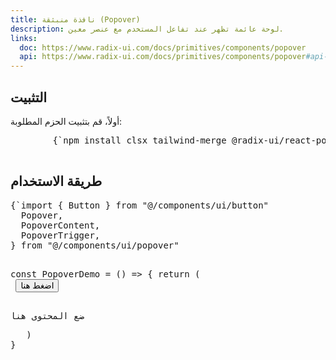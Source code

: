 ```yaml
---
title: نافذة منبثقة (Popover)
description: لوحة عائمة تظهر عند تفاعل المستخدم مع عنصر معين.
links:
  doc: https://www.radix-ui.com/docs/primitives/components/popover
  api: https://www.radix-ui.com/docs/primitives/components/popover#api-reference
---
```


<ComponentPreview name="popover-demo" />

## التثبيت
<div className="not-prose px-4 md:px-0">
  <Step>
    <StepItem title="تثبيت الحزم">
      أولاً، قم بتثبيت الحزم المطلوبة:
      <Pre className="language-bash">
        {`npm install clsx tailwind-merge @radix-ui/react-popover`}
      </Pre>
    </StepItem>
    <StepItem title="إنشاء ملف utils.ts">
      <ComponentUtilsText />
      <ComponentUtils />
    </StepItem>
    <StepItem title="إنشاء مكون Popover">
      <ComponentSource name="popover-demo" />
    </StepItem>
  </Step>
</div>

## طريقة الاستخدام

<div className="not-prose space-y-6">
<Pre>{`import { Button } from "@/components/ui/button"
  Popover,
  PopoverContent,
  PopoverTrigger,
} from "@/components/ui/popover"

const PopoverDemo = () => {
  return (
    <Popover>
      <PopoverTrigger asChild>
        <Button>اضغط هنا</Button>
      </PopoverTrigger>
      <PopoverContent>
        <p>ضع المحتوى هنا</p>
      </PopoverContent>
    </Popover>
  )
}

</div>

